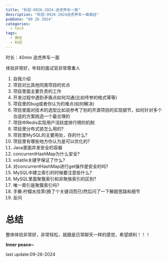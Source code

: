 ```yaml
---
title: "秋招-0926-2024-途虎养车一面"
description: "秋招-0926-2024途虎养车一面面经"
pubDate: "09 26 2024"
categories:
  - tech
tags:
  - 面经
  - 秋招
---
```


时长：40min 途虎养车一面

体验非常好，年轻的面试官非常尊重人

1. 自我介绍
2. 项目对比其他同类项目的优点
3. 项目里面主要负责的工作
4. 开发过程中遇到矛盾点如何沟通(比如传参的格式等等)
5. 项目里的bug或者你认为的难点(如何解决)
6. 项目里面对技术的选型比如说参考了别的开源项目的实现细节，如何针对多个合适的方案挑选一个最合理的
7. 项目中Redis实现用户活跃度排行榜的机制
8. 项目里分布式锁怎么用的?
9. 项目里MySQL的主要用处，存的什么?
10. 项目里有哪些地方你认为是可以优化的?
11. Java里面并发安全的容器
12. concurrentHashMap为什么安全?
13. volatile关键字保证了什么?
14. 对concurrentHashMap进行get操作是安全的吗?
15. MySQL中建立索引的时候要注意些什么?
16. MySQL里面聚簇索引和非聚族索引的区别?
17. 唯一索引是聚簇索引吗?
18. 手撕:柠檬水找零(换了个关键词而已)然后问了一下解题思路和细节
19. 反问

# 总结

整体体验非常好，非常轻松，就跟是日常聊天一样的感觉，希望顺利！！！

**Inner peace~**

last update:09-26-2024